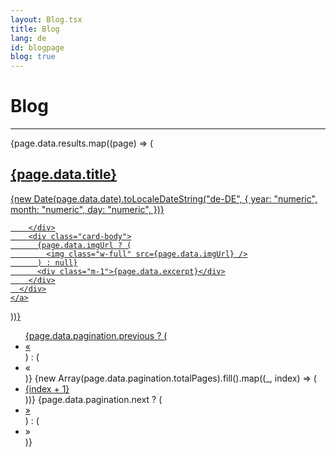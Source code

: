```yaml
---
layout: Blog.tsx
title: Blog
lang: de
id: blogpage
blog: true
---
```


# Blog

---

<div>
  {page.data.results.map((page) => (
    <a class="text-decoration-none" href={page.data.url}>
      <div class="card my-4 text-white">
        <div class="card-header">
            <div class="row">
              <div class="col-10">
                <h2 class="text-xl font-medium">{page.data.title}</h2>
              </div>
              <div class="col-2 text-right d-flex justify-content-end">
              <span>
                {new Date(page.data.date).toLocaleDateString("de-DE", {
                  year: "numeric",
                  month: "numeric",
                  day: "numeric",
                })}
              </span>
          </div>
            </div>

        </div>
        <div class="card-body">
          {page.data.imgUrl ? (
            <img class="w-full" src={page.data.imgUrl} />
          ) : null}
          <div class="m-1">{page.data.excerpt}</div>
        </div>
      </div>
    </a>

))}

</div>

<nav>
  <ul class="pagination">
    {page.data.pagination.previous ? (
      <li class="page-item">
        <a class="page-link" href={`/blog/${page.data.pagination.previous}`}>
          &laquo;
        </a>
      </li>
    ) : (
      <li class="page-item">
        <a class="page-link disabled">&laquo;</a>
      </li>
    )}
    {new Array(page.data.pagination.totalPages).fill().map((_, index) => (
      <li class="page-item">
        <a class="page-link" href={`/blog/page/${index + 1}`}>
          {index + 1}
        </a>
      </li>
    ))}
    {page.data.pagination.next ? (
      <li class="page-item">
        <a class="page-link" href={`/blog/${page.data.pagination.next}`}>
          &raquo;
        </a>
      </li>
    ) : (
      <li class="page-item">
        <a class="page-link disabled">&raquo;</a>
      </li>
    )}
  </ul>
</nav>
